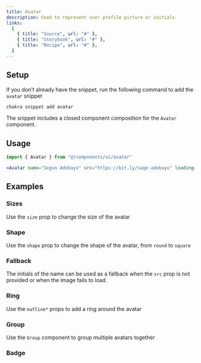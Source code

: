 ```yaml
---
title: Avatar
description: Used to represent user profile picture or initials
links:
  [
    { title: "Source", url: "#" },
    { title: "Storybook", url: "#" },
    { title: "Recipe", url: "#" },
  ]
---
```


<ExampleTabs name="avatar-basic" />

## Setup

If you don't already have the snippet, run the following command to add the
`avatar` snippet

```sh
chakra snippet add avatar
```

The snippet includes a closed component composition for the `Avatar` component.

## Usage

```jsx
import { Avatar } from "@/components/ui/avatar"
```

```jsx
<Avatar name="Segun Adebayo" src="https://bit.ly/sage-adebayo" loading="lazy" />
```

## Examples

### Sizes

Use the `size` prop to change the size of the avatar

<ExampleTabs name="avatar-with-sizes" />

### Shape

Use the `shape` prop to change the shape of the avatar, from `round` to `square`

<ExampleTabs name="avatar-with-shape" />

### Fallback

The initials of the name can be used as a fallback when the `src` prop is not
provided or when the image fails to load.

<ExampleTabs name="avatar-with-fallback" />

### Ring

Use the `outline*` props to add a ring around the avatar

<ExampleTabs name="avatar-with-ring" />

### Group

Use the `Group` component to group multiple avatars together

<ExampleTabs name="avatar-with-group" />

### Badge

<ExampleTabs name="avatar-with-badge" />
